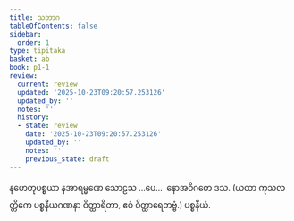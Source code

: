 ```yaml
---
title: သဘာဂ
tableOfContents: false
sidebar:
  order: 1
type: tipitaka
basket: ab
book: p1-1
review:
  current: review
  updated: '2025-10-23T09:20:57.253126'
  updated_by: ''
  notes: ''
  history:
  - state: review
    date: '2025-10-23T09:20:57.253126'
    updated_by: ''
    notes: ''
    previous_state: draft
---
```



<ReviewStatus review={frontmatter.review} showDetails={true} />

<HypothesisAnnotation frontmatter={frontmatter} />

<DynamicBreadcrumb />

<Paragraph number="2425" type="center" book="p1-1">
နဟေတုပစ္စယာ နအာရမ္မဏေ သောဠသ …ပေ…  နောအဝိဂတေ ဒသ.

</Paragraph>

<Paragraph number="2426" type="center" book="p1-1">
(ယထာ ကုသလတ္တိကေ ပစ္စနီယဂဏနာ ဝိတ္ထာရိတာ, ဧဝံ ဝိတ္ထာရေတဗ္ဗံ.)



</Paragraph>

<Paragraph number="2427" type="center" book="p1-1">
ပစ္စနီယံ.
</Paragraph>